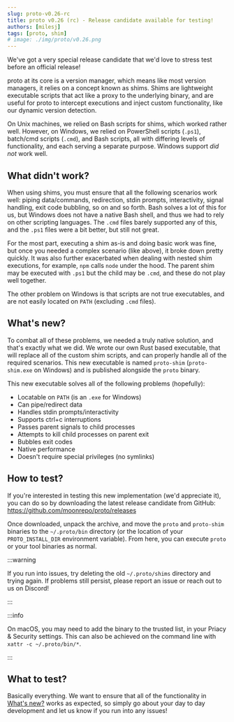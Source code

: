 ```yaml
---
slug: proto-v0.26-rc
title: proto v0.26 (rc) - Release candidate available for testing!
authors: [milesj]
tags: [proto, shim]
# image: ./img/proto/v0.26.png
---
```


We've got a very special release candidate that we'd love to stress test before an official release!

<!--truncate-->

proto at its core is a version manager, which means like most version managers, it relies on a
concept known as shims. Shims are lightweight executable scripts that act like a proxy to the
underlying binary, and are useful for proto to intercept executions and inject custom functionality,
like our dynamic version detection.

On Unix machines, we relied on Bash scripts for shims, which worked rather well. However, on
Windows, we relied on PowerShell scripts (`.ps1`), batch/cmd scripts (`.cmd`), and Bash scripts, all
with differing levels of functionality, and each serving a separate purpose. Windows support _did
not_ work well.

## What didn't work?

When using shims, you must ensure that all the following scenarios work well: piping data/commands,
redirection, stdin prompts, interactivity, signal handling, exit code bubbling, so on and so forth.
Bash solves a lot of this for us, but Windows does not have a native Bash shell, and thus we had to
rely on other scripting languages. The `.cmd` files barely supported any of this, and the `.ps1`
files were a bit better, but still not great.

For the most part, executing a shim as-is and doing basic work was fine, but once you needed a
complex scenario (like above), it broke down pretty quickly. It was also further exacerbated when
dealing with nested shim executions, for example, `npm` calls `node` under the hood. The parent shim
may be executed with `.ps1` but the child may be `.cmd`, and these do not play well together.

The other problem on Windows is that scripts are not true executables, and are not easily located on
`PATH` (excluding `.cmd` files).

## What's new?

To combat all of these problems, we needed a truly native solution, and that's exactly what we did.
We wrote our own Rust based executable, that will replace all of the custom shim scripts, and can
properly handle all of the required scenarios. This new executable is named `proto-shim`
(`proto-shim.exe` on Windows) and is published alongside the `proto` binary.

This new executable solves all of the following problems (hopefully):

- Locatable on `PATH` (is an `.exe` for Windows)
- Can pipe/redirect data
- Handles stdin prompts/interactivity
- Supports ctrl+c interruptions
- Passes parent signals to child processes
- Attempts to kill child processes on parent exit
- Bubbles exit codes
- Native performance
- Doesn't require special privileges (no symlinks)

## How to test?

If you're interested in testing this new implementation (we'd appreciate it), you can do so by
downloading the latest release candidate from GitHub: https://github.com/moonrepo/proto/releases

Once downloaded, unpack the archive, and move the `proto` and `proto-shim` binaries to the
`~/.proto/bin` directory (or the location of your `PROTO_INSTALL_DIR` environment variable). From
here, you can execute `proto` or your tool binaries as normal.

:::warning

If you run into issues, try deleting the old `~/.proto/shims` directory and trying again. If
problems still persist, please report an issue or reach out to us on Discord!

:::

:::info

On macOS, you may need to add the binary to the trusted list, in your Priacy & Security settings.
This can also be achieved on the command line with `xattr -c ~/.proto/bin/*`.

:::

## What to test?

Basically everything. We want to ensure that all of the functionality in [What's new?](#whats-new)
works as expected, so simply go about your day to day development and let us know if you run into
any issues!
